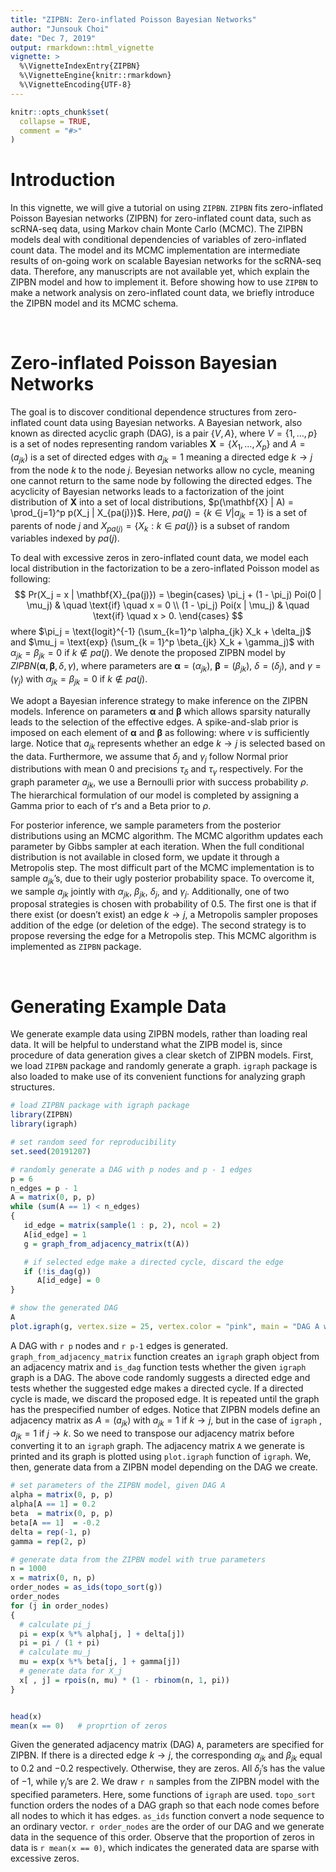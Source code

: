 ```yaml
---
title: "ZIPBN: Zero-inflated Poisson Bayesian Networks"
author: "Junsouk Choi"
date: "Dec 7, 2019"
output: rmarkdown::html_vignette
vignette: >
  %\VignetteIndexEntry{ZIPBN}
  %\VignetteEngine{knitr::rmarkdown}
  %\VignetteEncoding{UTF-8}
---
```


```r
knitr::opts_chunk$set(
  collapse = TRUE,
  comment = "#>"
)
```

# Introduction

In this vignette, we will give a tutorial on using `ZIPBN`. 
`ZIPBN` fits zero-inflated Poisson Bayesian networks (ZIPBN) for zero-inflated count data,  such as scRNA-seq data, using Markov chain Monte Carlo (MCMC).
The ZIPBN models deal with conditional dependencies of variables of zero-inflated count data. 
The model and its MCMC implementation are intermediate results of on-going work on scalable Bayesian networks for the scRNA-seq data.
Therefore, any manuscripts are not available yet, which explain the ZIPBN model and how to implement it. 
Before showing how to use `ZIPBN` to make a network analysis on zero-inflated count data, we briefly introduce the ZIPBN model and its MCMC schema.


&nbsp;

# Zero-inflated Poisson Bayesian Networks

The goal is to discover conditional dependence structures from zero-inflated count data using Bayesian networks. 
A Bayesian network, also known as directed acyclic graph (DAG), is a pair $\{ V, A \}$, where $V = \{ 1, \ldots, p \}$ is a set of nodes representing random variables $\mathbf{X} = \{ X_1, \ldots, X_p \}$ and $A = (a_{jk})$ is a set of directed edges with $a_{jk} = 1$ meaning a directed edge $k \to j$ from the node $k$ to the node $j$.
Beyesian networks allow no cycle, meaning one cannot return to the same node by following the directed edges.
The acyclicity of Bayesian networks leads to a factorization of the joint distribution of $\mathbf{X}$ into a set of local distributions, $p(\mathbf{X} | A) = \prod_{j=1}^p p(X_j | X_{pa(j)})$.
Here, $pa(j) = \{ k \in V | a_{jk} = 1 \}$ is a set of parents of node $j$ and $X_{pa(j)} = \{ X_k : k \in pa(j) \}$ is a subset of random variables indexed by $pa(j)$. 

To deal with excessive zeros in zero-inflated count data, we model each local distribution in the factorization to be a zero-inflated Poisson model as following:
$$
Pr(X_j = x | \mathbf{X}_{pa(j)}) = 
\begin{cases}
\pi_j + (1 - \pi_j) Poi(0 | \mu_j) & \quad \text{if} \quad x = 0 \\
(1 - \pi_j) Poi(x | \mu_j) & \quad \text{if} \quad x > 0.
\end{cases}
$$
where $\pi_j = \text{logit}^{-1} (\sum_{k=1}^p \alpha_{jk} X_k + \delta_j)$ and $\mu_j = \text{exp} (\sum_{k = 1}^p \beta_{jk} X_k + \gamma_j)$ with $\alpha_{jk} = \beta_{jk} = 0$ if $k \notin pa(j)$.
We denote the proposed ZIPBN model by $ZIPBN(\mathbf{\alpha}, \mathbf{\beta}, \delta, \gamma)$, where parameters are $\mathbf{\alpha} = (\alpha_{jk})$, $\mathbf{\beta} = (\beta_{jk})$, $\delta = (\delta_{j})$, and $\gamma = (\gamma_{j})$ with $\alpha_{jk} = \beta_{jk} = 0$ if $k \notin pa(j)$.   

We adopt a Bayesian inference strategy to make inference on the ZIPBN models. 
Inference on parameters $\mathbf{\alpha}$ and $\mathbf{\beta}$ which allows sparsity naturally leads to the selection of the effective edges.
A spike-and-slab prior is imposed on each element of $\mathbf{\alpha}$ and $\mathbf{\beta}$ as following:
\begin{align*}
\alpha_{jk} | a_{jk}, \tau_\alpha & \sim a_{jk} N\left(0, \tau_\alpha^{-1}\right) + (1 - a_{jk}) N\left(0, (\nu \tau_\alpha)^{-1}\right), \\
\beta_{jk} | a_{jk}, \tau_\beta & \sim a_{jk} N\left(0, \tau_\beta^{-1}\right) + (1 - a_{jk}) N\left(0, (\nu\tau_\beta)^{-1}\right),
\end{align*}
where $\nu$ is sufficiently large.
Notice that $a_{jk}$ represents whether an edge $k \to j$ is selected based on the data.
Furthermore, we assume that $\delta_j$ and $\gamma_j$ follow Normal prior distributions with mean $0$ and  precisions $\tau_\delta$ and $\tau_\gamma$ respectively.
For the graph parameter $a_{jk}$, we use a Bernoulli prior with success probability $\rho$.
The hierarchical formulation of our model is completed by assigning a Gamma prior to each of $\tau$'s and a Beta prior to $\rho$. 

For posterior inference, we sample parameters from the posterior distributions using an MCMC algorithm.
The MCMC algorithm updates each parameter by Gibbs sampler at each iteration. 
When the full conditional distribution is not available in closed form, we update it through a Metropolis step.
The most difficult part of the MCMC implementation is to sample $a_{jk}$'s, due to their ugly posterior probability space.
To overcome it, we sample $a_{jk}$ jointly with $\alpha_{jk}$, $\beta_{jk}$, $\delta_j$, and $\gamma_j$.
Additionally, one of two proposal strategies is chosen with probability of $0.5$.
The first one is that if there exist (or doesn't exist) an edge $k \to j$, a Metropolis sampler proposes addition of the edge (or deletion of the edge).
The second strategy is to propose reversing the edge for a Metropolis step.
This MCMC algorithm is implemented as `ZIPBN` package.

&nbsp;

# Generating Example Data

We generate example data using ZIPBN models, rather than loading real data.
It will be helpful to understand what the ZIPB model is, since procedure of data generation gives a clear sketch of ZIPBN models. 
First, we load `ZIPBN` package and randomly generate a graph. `igraph` package is also loaded to make use of its convenient functions for analyzing graph structures.

```r
# load ZIPBN package with igraph package
library(ZIPBN)
library(igraph)
```

```r
# set random seed for reproducibility
set.seed(20191207)

# randomly generate a DAG with p nodes and p - 1 edges
p = 6
n_edges = p - 1
A = matrix(0, p, p)
while (sum(A == 1) < n_edges)
{
   id_edge = matrix(sample(1 : p, 2), ncol = 2)
   A[id_edge] = 1
   g = graph_from_adjacency_matrix(t(A))

   # if selected edge make a directed cycle, discard the edge 
   if (!is_dag(g))
      A[id_edge] = 0
}

# show the generated DAG
A
plot.igraph(g, vertex.size = 25, vertex.color = "pink", main = "DAG A with 6 nodes and 5 edges")
```

A DAG with `r p` nodes and `r p-1` edges is generated. 
`graph_from_adjacency_matrix` function creates an `igraph` graph object from an adjacency matrix and `is_dag` function tests whether the given `igraph` graph is a DAG.
The above code randomly suggests a directed edge and tests whether the suggested edge makes a directed cycle. 
If a directed cycle is made, we discard the proposed edge.
It is repeated until the graph has the prespecified number of edges. 
Notice that ZIPBN models define an adjacency matrix as $A = (a_{jk})$ with $a_{jk} = 1$ if $k \to j$, but in the case of `igraph` , $a_{jk} = 1$ if $j \to k$.
So we need to transpose our adjacency matrix before converting it to an `igraph` graph.
The adjacency matrix `A` we generate is printed and its graph is plotted using `plot.igraph` function of `igraph`.
We, then, generate data from a ZIPBN model depending on the DAG we create. 

```r
# set parameters of the ZIPBN model, given DAG A
alpha = matrix(0, p, p)
alpha[A == 1] = 0.2
beta  = matrix(0, p, p)
beta[A == 1]  = -0.2
delta = rep(-1, p)
gamma = rep(2, p)

# generate data from the ZIPBN model with true parameters
n = 1000
x = matrix(0, n, p)
order_nodes = as_ids(topo_sort(g))
order_nodes
for (j in order_nodes)
{
  # calculate pi_j
  pi = exp(x %*% alpha[j, ] + delta[j])
  pi = pi / (1 + pi)
  # calculate mu_j
  mu = exp(x %*% beta[j, ] + gamma[j])
  # generate data for X_j
  x[ , j] = rpois(n, mu) * (1 - rbinom(n, 1, pi))
}


head(x)
mean(x == 0)   # proprtion of zeros
```

Given the generated adjacency matrix (DAG) `A`, parameters are specified for ZIPBN.
If there is a directed edge $k \to j$, the corresponding $\alpha_{jk}$ and $\beta_{jk}$ equal to $0.2$ and $-0.2$ respectively.
Otherwise, they are zeros.
All $\delta_j$'s has the value of $-1$, while $\gamma_j$'s are $2$. 
We draw `r n` samples from the ZIPBN model with the specified parameters.
Here, some functions of `igraph` are used.
`topo_sort` function orders the nodes of a DAG graph so that each node comes before all nodes to which it has edges.
`as_ids` function convert a node sequence to an ordinary vector.
`r order_nodes` are the order of our DAG and we generate data in the sequence of this order.
Observe that the proportion of zeros in data is `r mean(x == 0)`, which indicates the generated data are sparse with excessive zeros.


